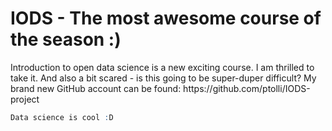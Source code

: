 
# IODS - The most awesome course of the season :)

Introduction to open data science is a new exciting course. I am thrilled to take it. And also a bit scared - is this going to be super-duper difficult?
My brand new GitHub account can be found: https://github.com/ptolli/IODS-project

```r
Data science is cool :D
```